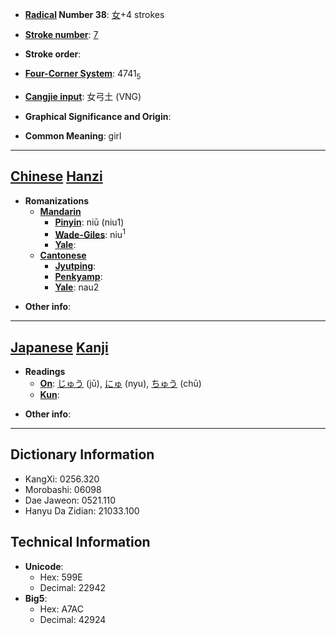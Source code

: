 * '''[[Wiktionary:Chinese radical index| Radical]] Number 38''': [[Wiktionary:Chinese radical index 女|女]]+4 strokes

* '''[[Wiktionary:Chinese total strokes index|Stroke number]]''': [[Wiktionary:Chinese total strokes index 7|7]]

* '''Stroke order''': 

* '''[[Wiktionary:Chinese four corner index|Four-Corner System]]''': 4741<sub>5</sub>

* '''[[Wiktionary:Chinese Cangjie index|Cangjie input]]''': 女弓土 (VNG)

* '''Graphical Significance and Origin''': 

* '''Common Meaning''': girl

----

== [[Chinese]] [[Hanzi]] ==

* '''Romanizations'''
** '''[[Mandarin]]'''
*** '''[[Pinyin]]''': niū (niu1)
*** '''[[Wade-Giles]]''': niu<sup>1</sup>
*** '''[[Yale]]''': 
** '''[[Cantonese]]'''
*** '''[[Jyutping]]''':
*** '''[[Penkyamp]]''': 
*** '''[[Yale]]''': nau2

* '''Other info''': 

----

== [[Japanese]] [[Kanji]] ==

* '''Readings'''
** '''[[On]]''': [[じゅう]] (jū), [[にゅ]] (nyu), [[ちゅう]] (chū)
** '''[[Kun]]''': 

* '''Other info''':  

----

== Dictionary Information ==

* KangXi: 0256.320
* Morobashi: 06098
* Dae Jaweon: 0521.110
* Hanyu Da Zidian: 21033.100

== Technical Information ==

* '''Unicode''':
** Hex: 599E
** Decimal: 22942
* '''Big5''':
** Hex: A7AC
** Decimal: 42924